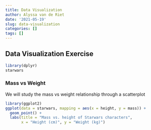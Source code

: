 ```yaml
---
title: Data Visualization
author: Alyssa van de Riet
date: '2021-05-19'
slug: data-visualization
categories: []
tags: []
---
```

## Data Visualization Exercise
```r
library(dplyr)
starwars
```
### Mass vs Weight 
We will study the mass vs weight relationship through a scatterplot

```r
library(ggplot2)
ggplot(data = starwars, mapping = aes(x = height, y = mass)) +
  geom_point() +
  labs(title = "Mass vs. height of Starwars characters",
       x = "Height (cm)", y = "Weight (kg)")
```

